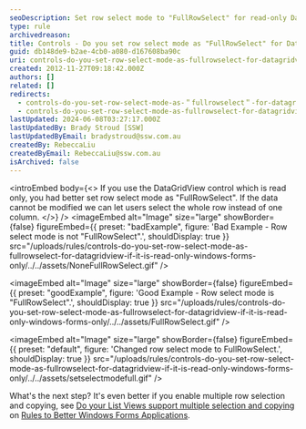 ```yaml
---
seoDescription: Set row select mode to "FullRowSelect" for read-only DataGridViews to allow users to select entire rows instead of individual columns.
type: rule
archivedreason:
title: Controls - Do you set row select mode as "FullRowSelect" for DataGridView if it is read only? (Windows Forms Only)
guid: db148de9-b2ae-4cb0-a080-d167608ba90c
uri: controls-do-you-set-row-select-mode-as-fullrowselect-for-datagridview-if-it-is-read-only-windows-forms-only
created: 2012-11-27T09:18:42.000Z
authors: []
related: []
redirects:
  - controls-do-you-set-row-select-mode-as-＂fullrowselect＂-for-datagridview-if-it-is-read-only-(windows-forms-only)
  - controls-do-you-set-row-select-mode-as-fullrowselect-for-datagridview-if-it-is-read-only-(windows-forms-only)
lastUpdated: 2024-06-08T03:27:17.000Z
lastUpdatedBy: Brady Stroud [SSW]
lastUpdatedByEmail: bradystroud@ssw.com.au
createdBy: RebeccaLiu
createdByEmail: RebeccaLiu@ssw.com.au
isArchived: false
---
```


<introEmbed
  body={<>
If you use the DataGridView control which is read only, you had better set row select mode as "FullRowSelect". If the data cannot be modified we can let users select the whole row instead of one column.
  </>}
/>
<imageEmbed
  alt="Image"
  size="large"
  showBorder={false}
  figureEmbed={{
    preset: "badExample",
    figure: 'Bad Example - Row select mode is not "FullRowSelect".',
    shouldDisplay: true
  }}
  src="/uploads/rules/controls-do-you-set-row-select-mode-as-fullrowselect-for-datagridview-if-it-is-read-only-windows-forms-only/../../assets/NoneFullRowSelect.gif"
/>

<imageEmbed
  alt="Image"
  size="large"
  showBorder={false}
  figureEmbed={{
    preset: "goodExample",
    figure: 'Good Example - Row select mode is "FullRowSelect".',
    shouldDisplay: true
  }}
  src="/uploads/rules/controls-do-you-set-row-select-mode-as-fullrowselect-for-datagridview-if-it-is-read-only-windows-forms-only/../../assets/FullRowSelect.gif"
/>


<imageEmbed
  alt="Image"
  size="large"
  showBorder={false}
  figureEmbed={{
    preset: "default",
    figure: 'Changed row select mode to FullRowSelect.',
    shouldDisplay: true
  }}
  src="/uploads/rules/controls-do-you-set-row-select-mode-as-fullrowselect-for-datagridview-if-it-is-read-only-windows-forms-only/../../assets/setselectmodefull.gif"
/>

What's the next step? It's even better if you enable multiple row selection and copying, see [Do your List Views support multiple selection and copying](http://www.ssw.com.au/ssw/Standards/Rules/RulesToBetterWindowsForms.aspx#ListView) on [Rules to Better Windows Forms Applications](http://www.ssw.com.au/ssw/Standards/Rules/RulesToBetterWindowsForms.aspx).
